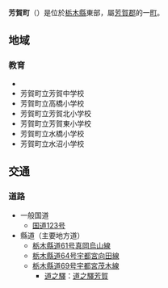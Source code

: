 {{日本町村|
自治體名=芳賀|
町村=町|
圖像=[[File:Ubagai_bus_stop.jpg|240px]]|
圖像說明=祖母井[[巴士站|巴士站]]（[[JR巴士關東|JR巴士關東]]祖母井站）|
町村章=|
日文原名=芳賀町|
平假名=はがまち|
羅馬字拼音=Haga-machi|
都道府縣=栃木縣|
支廳=|
郡=芳賀郡|
編號=09345-9|
面積=70.23|
邊界未定=|
人口=16,903|
統計時間=2007年7月31日|
自治體=[[宇都宮市|宇都宮市]]、[[真岡市|真岡市]]、[[市貝町|市貝町]]、[[高根澤町|高根澤町]]|
樹=|
花=|
鳥=|
其他象徵物=|
其他象徵=|
郵遞區號=321-3392|
所在地=芳賀郡芳賀町祖母井1020|
電話號碼=28-677-1111|
外部連結=http://www.town.haga.tochigi.jp/|
經度=|
緯度=|
地圖=|
注記=
}}
'''芳賀町'''（{{jpn|j=芳賀町|hg=はがまち|rm=Haga machi|f=y}}）是位於[[栃木縣|栃木縣]]東部，屬[[芳賀郡|芳賀郡]]的一[[市町村|町]]。

==地域==
===教育===
*{{link-ja|櫪木縣立芳賀高等學校|栃木県立芳賀高等学校}}
*芳賀町立芳賀中学校
*芳賀町立高橋小学校
*芳賀町立芳賀北小学校
*芳賀町立芳賀東小学校
*芳賀町立水橋小学校
*芳賀町立水沼小学校

==交通==
===道路===
*一般国道
**[[国道123号|国道123号]]
*縣道（主要地方道）
**[[栃木縣道61号真岡烏山線|栃木縣道61号真岡烏山線]]
**[[栃木縣道64号宇都宮向田線|栃木縣道64号宇都宮向田線]]
**[[栃木縣道69号宇都宮茂木線|栃木縣道69号宇都宮茂木線]]
***[[道之驛|道之驛]]：[[道之驛芳賀|道之驛芳賀]]

{{栃木縣}}{{Authority control}}